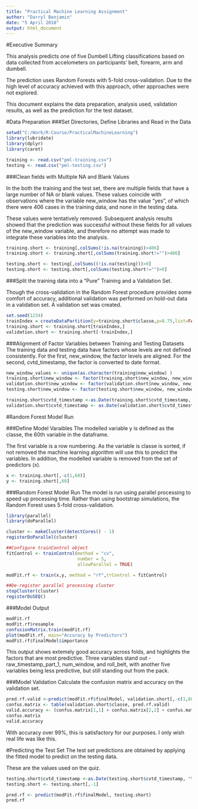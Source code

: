```yaml
---
title: "Practical Machine Learning Assignment"
author: "Darryl Benjamin"
date: "5 April 2018"
output: html_document
---
```


#Executive Summary


This analysis predicts one of five Dumbell Lifting classifications based on data collected from accelometers on participants' belt, forearm, arm and dumbell.

The prediction uses Random Forests with 5-fold cross-validation. Due to the high level of accuracy achieved with this approach, other approaches were not explored.

This document explains the data preparation, analysis used, validation results, as well as the prediction for the test dataset.

#Data Preparation
###Set Directories, Define Libraries and Read in the Data

```r
setwd("C:/Work/R-Course/PracticalMachineLearning")
library(lubridate)
library(dplyr)
library(caret)

training <- read.csv("pml-training.csv")
testing <- read.csv("pml-testing.csv")
```

###Clean fields with Multiple NA and Blank Values

In the both the training and the test set, there are multiple fields that have a large number of NA or blank values.  These values coincide with observations where the variable new_window has the value "yes", of which there were 406 cases in the training data, and none in the testing data.

These values were tentatively removed.  Subsequent analysis results showed that the prediction was successful without these fields for all values of the new_window variable, and therefore no attempt was made to integrate these variables into the analysis.

```r
training.short <- training[,colSums(!is.na(training))>406]
training.short <- training.short[,colSums(training.short!="")>406]

testing.short <- testing[,colSums((!is.na(testing)))>0]
testing.short <- testing.short[,colSums(testing.short!="")>0]
```

###Split the training data into a "Pure" Training and a Validation Set.

Though the cross-validation in the Random Forest procedure provides some comfort of accuracy, additional validation was performed on hold-out data in a validation set.  A validation set was created.
```r
set.seed(1234)
trainIndex = createDataPartition(y=training.short$classe,p=0.75,list=FALSE)
training.short <- training.short[trainIndex,]
validation.short <- training.short[-trainIndex,]
```

###Alignment of Factor Variables between Training and Testing Datasets
The training data and testing data have factors whose levels are not defined consistently.  For the first, new_window, the factor levels are aligned.  For the second, cvtd_timestamp, the factor is converted to date format.
```r
new_window_values <- unique(as.character(training$new_window) )
training.short$new_window <- factor(training.short$new_window, new_window_values)
validation.short$new_window <- factor(validation.short$new_window, new_window_values)
testing.short$new_window <- factor(testing.short$new_window, new_window_values)

training.short$cvtd_timestamp <-as.Date(training.short$cvtd_timestamp, "%d/%m/%Y %H:%M")
validation.short$cvtd_timestamp <- as.Date(validation.short$cvtd_timestamp, "%d/%m/%Y %H:%M")
```

#Random Forest Model Run

###Define Model Varaibles
The modelled variable y is defined as the classe, the 60th variable in the dataframe.

The first variable is a row numbering.  As the variable is classe is sorted, if not removed the machine learning algorithm will use this to predict the variables.  In addition, the modelled variable is removed from the set of predictors (x).
```r
x <- training.short[,-c(1,60)]
y <- training.short[,60]
```

###Random Forest Model Run
The model is run using parallel processing to speed up processing time.
Rather than using bootstrap simulations, the Random Forest uses 5-fold cross-validation.
```r
library(parallel)
library(doParallel)
```
```r
cluster <- makeCluster(detectCores() - 1)
registerDoParallel(cluster)

##Configure trainControl object
fitControl <- trainControl(method = "cv",
                           number = 5,
                           allowParallel = TRUE)

modFit.rf <- train(x,y, method = "rf",trControl = fitControl)

##De-register parallel processing cluster
stopCluster(cluster)
registerDoSEQ()
```

###Model Output
```r
modFit.rf
modFit.rf$resample
confusionMatrix.train(modFit.rf)
plot(modFit.rf, main="Accuracy by Predictors")
modFit.rf$finalModel$importance
```
This output shows extemely good accuracy across folds, and highlights the factors that are most predictive.  Three variables stand out - raw_timestamp_part_1, num_window, and roll_belt, with another five variables being less predictive, but still standing out from the pack.

###Model Validation
Calculate the confusion matrix and accuracy on the validation set.
```r
pred.rf.valid <-predict(modFit.rf$finalModel, validation.short[,-c(1,60)])
confus.matrix <- table(validation.short$classe, pred.rf.valid)
valid.accuracy <- (confus.matrix[1,1] + confus.matrix[2,2] + confus.matrix[3,3] + confus.matrix[4,4] + confus.matrix[5,5])/length(pred.rf.valid)
confus.matrix
valid.accuracy
```

With accuracy over 99%, this is satisfactory for our purposes.  I only wish real life was like this.

#Predicting the Test Set
The test set predictions are obtained by applying the fitted model to predict on the testing data.

These are the values used on the quiz.

```r
testing.short$cvtd_timestamp <-as.Date(testing.short$cvtd_timestamp, "%d/%m/%Y %H:%M")
testing.short <- testing.short[,-1]

pred.rf <- predict(modFit.rf$finalModel, testing.short)
pred.rf
```